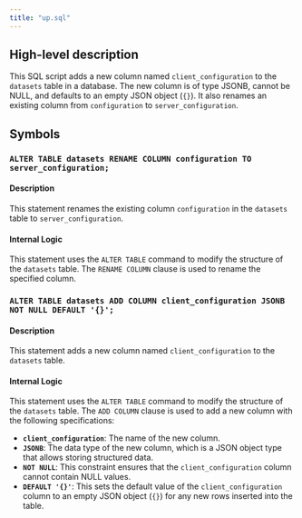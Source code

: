 ```yaml
---
title: "up.sql"
---
```


## High-level description
This SQL script adds a new column named `client_configuration` to the `datasets` table in a database. The new column is of type JSONB, cannot be NULL, and defaults to an empty JSON object (`{}`). It also renames an existing column from `configuration` to `server_configuration`.

## Symbols

### `ALTER TABLE datasets RENAME COLUMN configuration TO server_configuration;`
#### Description
This statement renames the existing column `configuration` in the `datasets` table to `server_configuration`.

#### Internal Logic
This statement uses the `ALTER TABLE` command to modify the structure of the `datasets` table. The `RENAME COLUMN` clause is used to rename the specified column.

### `ALTER TABLE datasets ADD COLUMN client_configuration JSONB NOT NULL DEFAULT '{}';`
#### Description
This statement adds a new column named `client_configuration` to the `datasets` table.

#### Internal Logic
This statement uses the `ALTER TABLE` command to modify the structure of the `datasets` table. The `ADD COLUMN` clause is used to add a new column with the following specifications:

*   **`client_configuration`**: The name of the new column.
*   **`JSONB`**: The data type of the new column, which is a JSON object type that allows storing structured data.
*   **`NOT NULL`**: This constraint ensures that the `client_configuration` column cannot contain NULL values.
*   **`DEFAULT '{}'`**: This sets the default value of the `client_configuration` column to an empty JSON object (`{}`) for any new rows inserted into the table.
